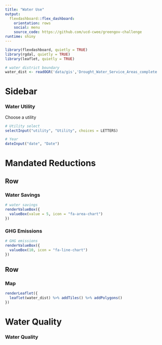 ```yaml
---
title: "Water Use"
output: 
  flexdashboard::flex_dashboard:
    orientation: rows
    social: menu
    source_code: https://github.com/ucd-cwee/greengov-challenge
runtime: shiny
---
```


```r
library(flexdashboard, quietly = TRUE)
library(rgdal, quietly = TRUE)
library(leaflet, quietly = TRUE)

# water district boundary
water_dist <- readOGR('data/gis','Drought_Water_Service_Areas_complete')

```

Sidebar {.sidebar}
=======================================================================

### Water Utility

Choose a utility

```r
# Utility select
selectInput("utility", "Utility", choices = LETTERS)

# Year
dateInput("date", "Date")
```


Mandated Reductions
=======================================================================

Row
-----------------------------------------------------------------------

### Water Savings {.value-box}

```r
# water savings
renderValueBox({
  valueBox(value = 5, icon = "fa-area-chart")
})
```

### GHG Emissions {.value-box}

```r
# GHG emissions
renderValueBox({
  valueBox(10, icon = "fa-line-chart")
})
```


Row
-----------------------------------------------------------------------

### Map

```r
renderLeaflet({
  leaflet(water_dist) %>% addTiles() %>% addPolygons()
})
```


Water Quality
=======================================================================

### Water Quality

